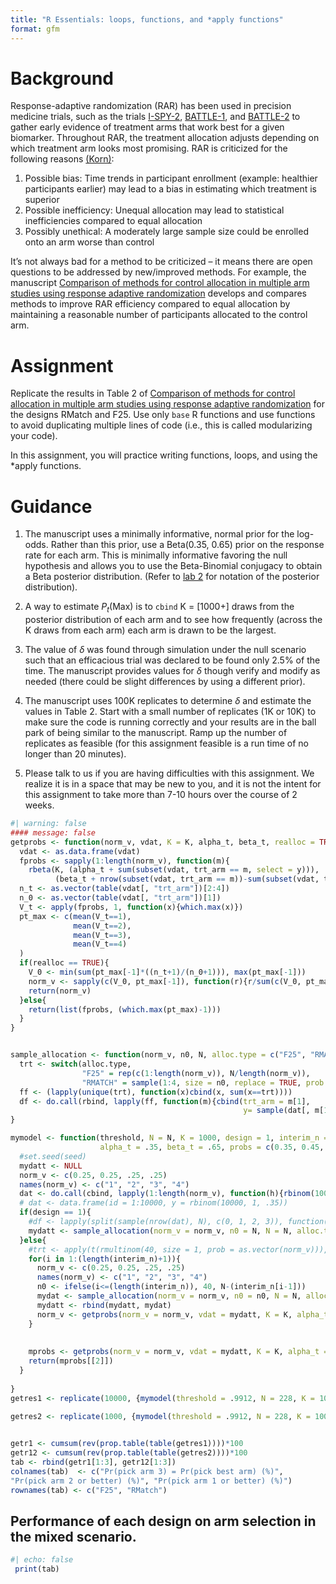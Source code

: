 ```yaml
---
title: "R Essentials: loops, functions, and *apply functions"
format: gfm
---
```


# Background

Response-adaptive randomization (RAR) has been used in precision medicine trials, such as the trials [I-SPY-2](https://www.nejm.org/doi/pdf/10.1056/NEJMoa1513750?articleTools=true), [BATTLE-1](https://aacrjournals.org/cancerdiscovery/article/1/1/44/2198?casa_token=pK1gZcX-FgkAAAAA:KmsD6qnoaOMxqHJlg0VGlmqr2nqIl49Xupuh0FX7nnJXNjtdBwVWsdmVtUIXKdEWQ_e5i9pG), and [BATTLE-2](https://cdn.amegroups.cn/journals/amepc/files/journals/12/articles/6846/public/6846-PB2-R2.pdf) to gather early evidence of treatment arms that work best for a given biomarker.  Throughout RAR, the treatment allocation adjusts depending on which treatment arm looks most promising.  RAR is criticized for the following reasons [(Korn)](https://watermark.silverchair.com/djx013.pdf?token=AQECAHi208BE49Ooan9kkhW_Ercy7Dm3ZL_9Cf3qfKAc485ysgAAAvswggL3BgkqhkiG9w0BBwagggLoMIIC5AIBADCCAt0GCSqGSIb3DQEHATAeBglghkgBZQMEAS4wEQQMUKqYjuX4J38OrUAJAgEQgIICrkuWgqA03alHxi4xfUz3ybPTepY21z2PaOZFRSmRgKhEf4ROr5tIP8MoeLwYxIexRpjXLTjKQ_Yn6s2oYBYUTJEG_gVqeevFGwvxyi8zas8R1GyiQWDyjnhBsjKcAsKCl6M63_K-LXEPLj7nyw4FZEefXgMSO91jz_bKseNLmhDEmZ7oPvO_xlBzWptEW4gE8I7mrv8h3NbFrM0BrbDIeOkIr36F3X-F3ip5a8lEDirZwrKyLCb598ivER1JVlr7iCzNV9OYHv6P79E6YxKGxJPDNk1WJ-ClcUb6aA87-Gae81SVipvqhu2npbLCFtWVikZKliWQ5lPE9CieOB9hnd93HLsp7Da9U3D0jodTMbk9RE28I7kzuoWHO8BEoPK8p1_1nTWw6pV5CbS02RFxtTr4-aCMm364vJAHrgP3rNmvi-KEGB4rxufA_hebdi2yS20nll2HdAVT81m_cm87x3YvVP7Ut9H-0zTCAVYACBJJUjKS7w7QKkIN-FqdQ7N7u_YJ83bl69sMF0fddIVTA6WFAJWpVmiij5ou34auXuzDtEKLN5nmQ-467HZtpMAkoyFxcyCdtI_ieuyCp1jlP3IC07JZAWvA_8A2W8hEFaRBimq0STpclvxEgt2OCDtE9kTXvS8v6ArS4U6ZkuM7Uw3PSG1ISoYAWPPvWzGMKWU4W4nCS0rT-TPWPJkPf8TGkUK9Q1cDemuYlWZBrYN-RUJ8X204vbqa-p9jsRKIfsQ0QDrW97qHYxf-659kKav288WZ8d5wmESsLKyHEc8JatY2dvmsIMIdeK3mKA68qDUqS3C1yO7X0T4BJZpJPGjjPzFrrqaLAmLdhdqITE5AcT_Eiy3upRuYw3TdqbznbDog3k2K2yIgQUZwu2HC9q_fJhqmxh0WkHQDyYeiXyqb): 

1. Possible bias: Time trends in participant enrollment (example: healthier participants earlier) may lead to a bias in estimating which treatment is superior
2. Possible inefficiency: Unequal allocation may lead to statistical inefficiencies compared to equal allocation
3. Possibly unethical: A moderately large sample size could be enrolled onto an arm worse than control

It's not always bad for a method to be criticized -- it means there are open questions to be addressed by new/improved methods.  For example, the manuscript [Comparison of methods for control allocation in multiple arm studies using response adaptive randomization](https://journals.sagepub.com/doi/pdf/10.1177/1740774519877836) develops and compares methods to improve RAR efficiency compared to equal allocation by maintaining a reasonable number of participants allocated to the control arm.

# Assignment

Replicate the results in Table 2 of [Comparison of methods for control allocation in multiple arm studies using response adaptive randomization](https://journals.sagepub.com/doi/pdf/10.1177/1740774519877836) for the designs RMatch and F25.  Use only `base` R functions and use functions to avoid duplicating multiple lines of code (i.e., this is called modularizing your code).

In this assignment, you will practice writing functions, loops, and using the *apply functions.  

# Guidance

1. The manuscript uses a minimally informative, normal prior for the log-odds.  Rather than this prior, use a Beta(0.35, 0.65) prior on the response rate for each arm.  This is minimally informative favoring the null hypothesis and allows you to use the Beta-Binomial conjugacy to obtain a Beta posterior distribution.  (Refer to [lab 2](https://uofuepibio.github.io/PHS7045-advanced-programming/week-02-lab.html) for notation of the posterior distribution).

2. A way to estimate $P_t$(Max) is to `cbind` K = [1000+] draws from the posterior distribution of each arm and to see how frequently (across the K draws from each arm) each arm is drawn to be the largest.

3. The value of $\delta$ was found through simulation under the null scenario such that an efficacious trial was declared to be found only 2.5\% of the time.  The manuscript provides values for $\delta$ though verify and modify as needed (there could be slight differences by using a different prior).

4. The manuscript uses 100K replicates to determine $\delta$ and estimate the values in Table 2.  Start with a small number of replicates (1K or 10K) to make sure the code is running correctly and your results are in the ball park of being similar to the manuscript.  Ramp up the number of replicates as feasible (for this assignment feasible is a run time of no longer than 20 minutes).

5. Please talk to us if you are having difficulties with this assignment.  We realize it is in a space that may be new to you, and it is not the intent for this assignment to take more than 7-10 hours over the course of 2 weeks.


```r
#| warning: false
#### message: false
getprobs <- function(norm_v, vdat, K = K, alpha_t, beta_t, realloc = TRUE){
  vdat <- as.data.frame(vdat)
  fprobs <- sapply(1:length(norm_v), function(m){
    rbeta(K, (alpha_t + sum(subset(vdat, trt_arm == m, select = y))), 
          (beta_t + nrow(subset(vdat, trt_arm == m))-sum(subset(vdat, trt_arm == m, select = y))))})
  n_t <- as.vector(table(vdat[, "trt_arm"])[2:4])
  n_0 <- as.vector(table(vdat[, "trt_arm"])[1])
  V_t <- apply(fprobs, 1, function(x){which.max(x)})
  pt_max <- c(mean(V_t==1),
              mean(V_t==2),
              mean(V_t==3),
              mean(V_t==4)
  )
  if(realloc == TRUE){
    V_0 <- min(sum(pt_max[-1]*((n_t+1)/(n_0+1))), max(pt_max[-1]))
    norm_v <- sapply(c(V_0, pt_max[-1]), function(r){r/sum(c(V_0, pt_max[-1]))})
    return(norm_v)
  }else{
    return(list(fprobs, (which.max(pt_max)-1)))
  }
}


sample_allocation <- function(norm_v, n0, N, alloc.type = c("F25", "RMATCH"), probs = probs, dat){
  trt <- switch(alloc.type,
                "F25" = rep(c(1:length(norm_v)), N/length(norm_v)),
                "RMATCH" = sample(1:4, size = n0, replace = TRUE, prob = norm_v))
  ff <- (lapply(unique(trt), function(x)cbind(x, sum(x==trt))))
  df <- do.call(rbind, lapply(ff, function(m){cbind(trt_arm = m[1], 
                                                    y= sample(dat[, m[1]], m[2]))}))
}

mymodel <- function(threshold, N = N, K = 1000, design = 1, interim_n = c(40, 80, 120, 160, 200),
                    alpha_t = .35, beta_t = .65, probs = c(0.35, 0.45, 0.55, 0.65)){
  #set.seed(seed)
  mydatt <- NULL
  norm_v <- c(0.25, 0.25, .25, .25)
  names(norm_v) <- c("1", "2", "3", "4")
  dat <- do.call(cbind, lapply(1:length(norm_v), function(h){rbinom(1000, 1, probs[h])}))
  # dat <- data.frame(id = 1:10000, y = rbinom(10000, 1, .35))
  if(design == 1){
    #df <- lapply(split(sample(nrow(dat), N), c(0, 1, 2, 3)), function(i){dat[i, ]})
    mydatt <- sample_allocation(norm_v = norm_v, n0 = N, N = N, alloc.type = "F25", probs = probs, dat)
  }else{
    #trt <- apply(t(rmultinom(40, size = 1, prob = as.vector(norm_v))), 1, function(x) which(x==1)-1)
    for(i in 1:(length(interim_n)+1)){
      norm_v <- c(0.25, 0.25, .25, .25)
      names(norm_v) <- c("1", "2", "3", "4")
      n0 <- ifelse(i<=(length(interim_n)), 40, N-(interim_n[i-1]))
      mydat <- sample_allocation(norm_v = norm_v, n0 = n0, N = N, alloc.type = "RMATCH", probs = probs, dat)
      mydatt <- rbind(mydatt, mydat) 
      norm_v <- getprobs(norm_v = norm_v, vdat = mydatt, K = K, alpha_t = alpha_t, beta_t = beta_t, realloc = TRUE)
    }
    
    
    mprobs <- getprobs(norm_v = norm_v, vdat = mydatt, K = K, alpha_t = alpha_t, beta_t = beta_t, realloc = FALSE)
    return(mprobs[[2]])
  }
  
}
getres1 <- replicate(10000, {mymodel(threshold = .9912, N = 228, K = 1000, design = 1, alpha_t =.35, beta_t = .65, probs = c(0.35, 0.45, 0.55, 0.65))})

getres2 <- replicate(1000, {mymodel(threshold = .9912, N = 228, K = 1000, design = 2, alpha_t =.35, beta_t = .65, probs = c(0.35, 0.45, 0.55, 0.65))})
 

getr1 <- cumsum(rev(prop.table(table(getres1))))*100 
getr12 <- cumsum(rev(prop.table(table(getres2))))*100
tab <- rbind(getr1[1:3], getr12[1:3])
colnames(tab)  <- c("Pr(pick arm 3) = Pr(pick best arm) (%)",
"Pr(pick arm 2 or better) (%)", "Pr(pick arm 1 or better) (%)")
rownames(tab) <- c("F25", "RMatch")

```

## Performance of each design on arm selection in the mixed scenario.
```r
#| echo: false
 print(tab)
```